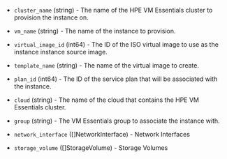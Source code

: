 <!-- Code generated from the comments of the Config struct in builder/hpe-vme/iso/config.go; DO NOT EDIT MANUALLY -->

- `cluster_name` (string) - The name of the HPE VM Essentials cluster to provision the instance on.

- `vm_name` (string) - The name of the instance to provision.

- `virtual_image_id` (int64) - The ID of the ISO virtual image to use as the instance instance source image.

- `template_name` (string) - The name of the virtual image to create.

- `plan_id` (int64) - The ID of the service plan that will be associated with the instance.

- `cloud` (string) - The name of the cloud that contains the HPE VM Essentials cluster.

- `group` (string) - The VM Essentials group to associate the instance with.

- `network_interface` ([]NetworkInterface) - Network Interfaces

- `storage_volume` ([]StorageVolume) - Storage Volumes

<!-- End of code generated from the comments of the Config struct in builder/hpe-vme/iso/config.go; -->
